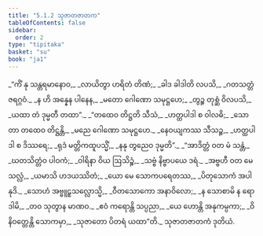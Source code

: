 ```yaml
---
title: "5.1.2 သုဇာတဇာတက"
tableOfContents: false
sidebar:
  order: 2
type: "tipitaka"
basket: "su"
book: "ja1"
---
```



<DynamicBreadcrumb />

<Division number="6" book="ja1" e="ch" v="22" p="121">

<Paragraph number="1152" type="verses" book="ja1">
_“ကိံ နု သန္တရမာနောဝ,_  
_လာယိတွာ ဟရိတံ တိဏံ;_  
_ခါဒ ခါဒါတိ လပသိ,_  
_ဂတသတ္တံ ဇရဂ္ဂဝံ._  

</Paragraph>

</Division>
<Division number="7" book="ja1" e="ch" v="22" p="121">

<Paragraph number="1153" type="verses" book="ja1">
_န ဟိ အန္နေန ပါနေန,_  
_မတော ဂေါဏော သမုဋ္ဌဟေ;_  
_တွဉ္စ တုစ္ဆံ ဝိလပသိ,_  
_ယထာ တံ ဒုမ္မတီ တထာ”._  

</Paragraph>

</Division>
<Division number="8" book="ja1" e="ch" v="22" p="121">

<Paragraph number="1154" type="verses" book="ja1">
_“တထေဝ တိဋ္ဌတိ သီသံ,_  
_ဟတ္ထပါဒါ စ ဝါလဓိ;_  
_သောတာ တထေဝ တိဋ္ဌန္တိ,_  
_မညေ ဂေါဏော သမုဋ္ဌဟေ._  

</Paragraph>

</Division>
<Division number="9" book="ja1" e="ch" v="22" p="121">

<Paragraph number="1155" type="verses" book="ja1">
_နေဝယျကဿ သီသဉ္စ,_  
_ဟတ္ထပါဒါ စ ဒိဿရေ;_  
_ရုဒံ မတ္တိကထူပသ္မိံ,_  
_နနု တွညေဝ ဒုမ္မတိ”._  

</Paragraph>

</Division>
<Division number="10" book="ja1" e="ch" v="22" p="121">

<Paragraph number="1156" type="verses" book="ja1">
_“အာဒိတ္တံ ဝတ မံ သန္တံ,_  
_ဃတသိတ္တံဝ ပါဝကံ;_  
_ဝါရိနာ ဝိယ ဩသိဉ္စံ,_  
_သဗ္ဗံ နိဗ္ဗာပယေ ဒရံ._  

</Paragraph>

</Division>
<Division number="11" book="ja1" e="ch" v="22" p="121">

<Paragraph number="1157" type="verses" book="ja1">
_အဗ္ဗဟီ ဝတ မေ သလ္လံ,_  
_ယမာသိ ဟဒယဿိတံ;_  
_ယော မေ သောကပရေတဿ,_  
_ပိတုသောကံ အပါနုဒိ._  

</Paragraph>

</Division>
<Division number="12" book="ja1" e="ch" v="22" p="121">

<Paragraph number="1158" type="verses" book="ja1">
_သောဟံ အဗ္ဗူဠှသလ္လောသ္မိ,_  
_ဝီတသောကော အနာဝိလော;_  
_န သောစာမိ န ရောဒါမိ,_  
_တဝ သုတွာန မာဏဝ._  

</Paragraph>

</Division>
<Division number="13" book="ja1" e="ch" v="22" p="121">

<Paragraph number="1159" type="verses" book="ja1">
_ဧဝံ ကရောန္တိ သပ္ပညာ,_  
_ယေ ဟောန္တိ အနုကမ္ပကာ;_  
_ဝိနိဝတ္တေန္တိ သောကမှာ,_  
_သုဇာတော ပိတရံ ယထာ”တိ._  


</Paragraph>
</Division>

<Paragraph number="1160" type="center" book="ja1">
သုဇာတဇာတကံ ဒုတိယံ.
</Paragraph>